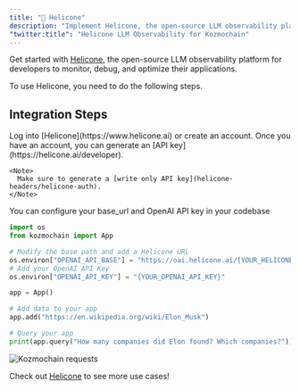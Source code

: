 ```yaml
---
title: "🧊 Helicone"
description: "Implement Helicone, the open-source LLM observability platform, with Kozmochain. Monitor, debug, and optimize your AI applications effortlessly."
"twitter:title": "Helicone LLM Observability for Kozmochain"
---
```


Get started with [Helicone](https://www.helicone.ai/), the open-source LLM observability platform for developers to monitor, debug, and optimize their applications.

To use Helicone, you need to do the following steps.

## Integration Steps

<Steps>
  <Step title="Create an account + Generate an API Key">
    Log into [Helicone](https://www.helicone.ai) or create an account. Once you have an account, you
    can generate an [API key](https://helicone.ai/developer).

    <Note>
      Make sure to generate a [write only API key](helicone-headers/helicone-auth).
    </Note>

  </Step>
  <Step title="Set base_url in the your code">
You can configure your base_url and OpenAI API key in your codebase
  <CodeGroup>

```python main.py
import os
from kozmochain import App

# Modify the base path and add a Helicone URL
os.environ["OPENAI_API_BASE"] = "https://oai.helicone.ai/{YOUR_HELICONE_API_KEY}/v1"
# Add your OpenAI API Key
os.environ["OPENAI_API_KEY"] = "{YOUR_OPENAI_API_KEY}"

app = App()

# Add data to your app
app.add("https://en.wikipedia.org/wiki/Elon_Musk")

# Query your app
print(app.query("How many companies did Elon found? Which companies?"))
```

</CodeGroup>
  </Step>
<Step title="Now you can see all passing requests through Kozmochain in Helicone">
    <img src="/images/helicone-kozmochain.png" alt="Kozmochain requests" />
  </Step>
</Steps>

Check out [Helicone](https://www.helicone.ai) to see more use cases!
